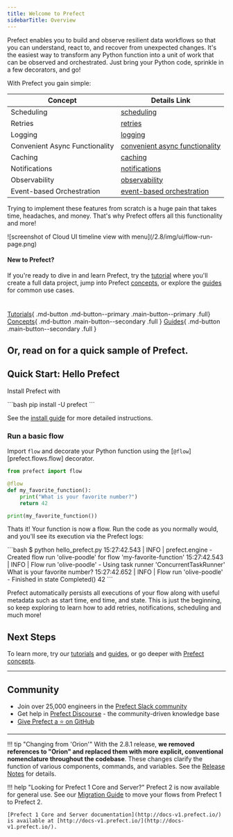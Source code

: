 ```yaml
---
title: Welcome to Prefect
sidebarTitle: Overview
---
```

Prefect enables you to build and observe resilient data workflows so that you can understand, react to, and recover from unexpected changes. It's the easiest way to transform any Python function into a unit of work that can be observed and orchestrated. Just bring your Python code, sprinkle in a few decorators, and go!

With Prefect you gain simple:

| Concept                      | Details Link                                         |
|------------------------------|------------------------------------------------------|
| Scheduling                   | [scheduling](/2.8/concepts/schedules)                    |
| Retries                      | [retries](/2.8/concepts/tasks/#task-arguments)           |
| Logging                      | [logging](/2.8/guides/logs/)                           |
| Convenient Async Functionality | [convenient async functionality](/2.8/concepts/task-runners/#task-runners) |
| Caching                      | [caching](/2.8/concepts/tasks/#caching)                  |
| Notifications                | [notifications](/2.8/cloud/automations/)                 |
| Observability                | [observability](/2.8/cloud/overview/)                    |
| Event-based Orchestration   | [event-based orchestration](/2.8/cloud/webhooks/)        |

Trying to implement these features from scratch is a huge pain that takes time, headaches, and money. That's why Prefect offers all this functionality and more!


<Frame caption="Prefect UI">![screenshot of Cloud UI timeline view with menu](/2.8/img/ui/flow-run-page.png)</Frame>

#### New to Prefect?
If you're ready to dive in and learn Prefect, try the [tutorial](/2.8/tutorial/index/) where you'll create a full data project, jump into Prefect [concepts](/2.8/concepts/index/), or explore the [guides](guides/index/) for common use cases. <div style="height: 10px"></div>

[Tutorials](/2.8/tutorials/)\{ .md-button .md-button--primary .main-button--primary .full}  [Concepts](/2.8/concepts)\{ .md-button .main-button--secondary .full }  [Guides](guides)\{ .md-button .main-button--secondary .full }

Or, read on for a quick sample of Prefect.
---

## Quick Start: Hello Prefect

Install Prefect with 

<div class="terminal">
```bash
pip install -U prefect
```
</div>

See the [install guide](/2.8/getting-started/installation/) for more detailed instructions.

### Run a basic flow

Import `flow` and decorate your Python function using the [`@flow`][prefect.flows.flow] decorator.

```python hl_lines="1 3"
from prefect import flow

@flow
def my_favorite_function():
    print("What is your favorite number?")
    return 42

print(my_favorite_function())
```

Thats it! Your function is now a flow. Run the code as you normally would, and you'll see its execution via the Prefect logs:

<div class="terminal">
```bash
$ python hello_prefect.py
15:27:42.543 | INFO    | prefect.engine - Created flow run 'olive-poodle' for flow 'my-favorite-function'
15:27:42.543 | INFO    | Flow run 'olive-poodle' - Using task runner 'ConcurrentTaskRunner'
What is your favorite number?
15:27:42.652 | INFO    | Flow run 'olive-poodle' - Finished in state Completed()
42
```
</div>

Prefect automatically persists all executions of your flow along with useful metadata such as start time, end time, and state. This is just the beginning, so keep exploring to learn how to add retries, notifications, scheduling and much more!

## Next Steps
To learn more, try our [tutorials](/2.8/tutorials) and [guides](/2.8/guides), or go deeper with [Prefect concepts](/2.8/concepts).

---

## Community

- Join over 25,000 engineers in the [Prefect Slack community](https://prefect.io/slack)
- Get help in [Prefect Discourse](https://discourse.prefect.io/) - the community-driven knowledge base
- [Give Prefect a ⭐️ on GitHub](https://github.com/PrefectHQ/prefect) 

---

!!! tip "Changing from 'Orion'"
    With the 2.8.1 release, **we removed references to "Orion" and replaced them with more explicit, conventional nomenclature throughout the codebase**. These changes clarify the function of various components, commands, and variables. See the [Release Notes](https://github.com/PrefectHQ/prefect/blob/main/RELEASE-NOTES.md#release-281) for details.

!!! help "Looking for Prefect 1 Core and Server?"
    Prefect 2 is now available for general use. See our [Migration Guide](guides/migration-guide/) to move your flows from Prefect 1 to Prefect 2.

    [Prefect 1 Core and Server documentation](http://docs-v1.prefect.io/) is available at [http://docs-v1.prefect.io/](http://docs-v1.prefect.io/).